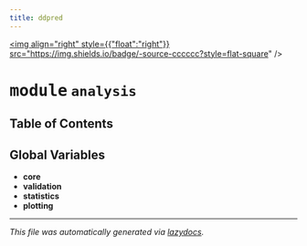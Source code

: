 ```yaml
---
title: ddpred
---
```


<a href="https://github.com/drothermel/%24%7BREPO%7D/blob/main/src/ddpred/analysis.py"><img align="right" style={{"float":"right"}} src="https://img.shields.io/badge/-source-cccccc?style=flat-square" /></a>

# <kbd>module</kbd> `analysis`



## Table of Contents



**Global Variables**
---------------
- **core**
- **validation**
- **statistics**
- **plotting**




---

_This file was automatically generated via [lazydocs](https://github.com/ml-tooling/lazydocs)._
